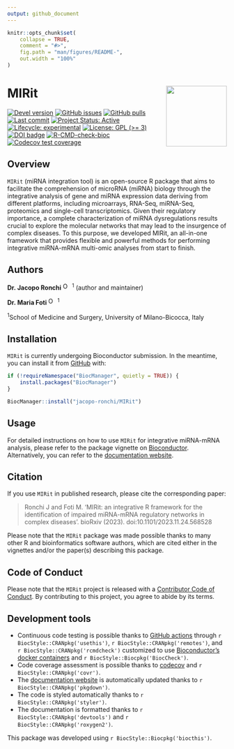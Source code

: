 ```yaml
---
output: github_document
---
```


<!-- README.md is generated from README.Rmd. Please edit that file -->

```r
knitr::opts_chunk$set(
    collapse = TRUE,
    comment = "#>",
    fig.path = "man/figures/README-",
    out.width = "100%"
)
```

# MIRit <img src="man/figures/logo.svg" align="right" height="139" alt="" />

<!-- badges: start -->
[![Devel version](https://img.shields.io/badge/devel%20version-0.99.7-blue.svg)](https://github.com/jacopo-ronchi/MIRit)
[![GitHub issues](https://img.shields.io/github/issues/jacopo-ronchi/MIRit)](https://github.com/jacopo-ronchi/MIRit/issues)
[![GitHub pulls](https://img.shields.io/github/issues-pr/jacopo-ronchi/MIRit)](https://github.com/jacopo-ronchi/MIRit/pulls)
[![Last commit](https://img.shields.io/github/last-commit/jacopo-ronchi/MIRit.svg)](https://github.com/jacopo-ronchi/MIRit/commits/devel)
[![Project Status: Active](https://www.repostatus.org/badges/latest/active.svg)](https://www.repostatus.org/#active)
[![Lifecycle: experimental](https://img.shields.io/badge/lifecycle-experimental-orange.svg)](https://lifecycle.r-lib.org/articles/stages.html#experimental)
[![License: GPL (>= 3)](https://img.shields.io/badge/license-GPL (>= 3)-blue.svg)](https://cran.r-project.org/web/licenses/GPL-3)
[![DOI badge](https://img.shields.io/badge/doi-10.1101/2023.11.24.568528-yellow.svg)](https://doi.org/10.1101/2023.11.24.568528)
[![R-CMD-check-bioc](https://github.com/jacopo-ronchi/MIRit/actions/workflows/check-bioc.yml/badge.svg)](https://github.com/jacopo-ronchi/MIRit/actions/workflows/check-bioc.yml)
[![Codecov test coverage](https://codecov.io/gh/jacopo-ronchi/MIRit/branch/devel/graph/badge.svg)](https://app.codecov.io/gh/jacopo-ronchi/MIRit?branch=devel)
<!-- badges: end -->

## Overview

`MIRit` (miRNA integration tool) is an open-source R package that aims to facilitate the comprehension of microRNA (miRNA) biology through the integrative analysis of gene and miRNA expression data deriving from different platforms, including microarrays, RNA-Seq, miRNA-Seq, proteomics and single-cell transcriptomics. Given their regulatory importance, a complete characterization of miRNA dysregulations results crucial to explore the molecular networks that may lead to the insurgence of complex diseases. To this purpose, we developed MIRit, an all-in-one framework that provides flexible and powerful methods for performing integrative miRNA-mRNA multi-omic analyses from start to finish.

## Authors

__Dr. Jacopo Ronchi__ <a itemprop="sameAs" content="https://orcid.org/0000-0001-5520-4631" href="https://orcid.org/0000-0001-5520-4631" target="orcid.widget" rel="noopener noreferrer" style="vertical-align:top;"><img src="https://orcid.org/sites/default/files/images/orcid_16x16.png" style="width:1em;margin-right:.5em;" alt="ORCID iD icon"></a><sup>1</sup> (author and maintainer)

__Dr. Maria Foti__ <a itemprop="sameAs" content="https://orcid.org/0000-0002-4481-1900" href="https://orcid.org/0000-0002-4481-1900" target="orcid.widget" rel="noopener noreferrer" style="vertical-align:top;"><img src="https://orcid.org/sites/default/files/images/orcid_16x16.png" style="width:1em;margin-right:.5em;" alt="ORCID iD icon"></a><sup>1</sup>

<sup>1</sup>School of Medicine and Surgery, University of Milano-Bicocca, Italy

## Installation

`MIRit` is currently undergoing Bioconductor submission. In the meantime, you
can install it from [GitHub](https://github.com/jacopo-ronchi/MIRit) with:

```r
if (!requireNamespace("BiocManager", quietly = TRUE)) {
    install.packages("BiocManager")
}

BiocManager::install("jacopo-ronchi/MIRit")
```

## Usage

For detailed instructions on how to use `MIRit` for integrative miRNA-mRNA analysis, please refer to the package vignette on
[Bioconductor](). Alternatively, you can refer to the [documentation website](http://jacopo-ronchi.github.io/MIRit).

## Citation

If you use `MIRit` in published research, please cite the corresponding paper:

> Ronchi J and Foti M. 'MIRit: an integrative R framework for the identification of impaired miRNA-mRNA regulatory networks in complex diseases'. bioRxiv (2023). doi:10.1101/2023.11.24.568528

Please note that the `MIRit` package was made possible thanks to many other R and bioinformatics software authors, which are cited either in the vignettes and/or the paper(s) describing this package.

## Code of Conduct

Please note that the `MIRit` project is released with a [Contributor Code of Conduct](http://bioconductor.org/about/code-of-conduct/). By contributing to this project, you agree to abide by its terms.

## Development tools

* Continuous code testing is possible thanks to [GitHub actions](https://www.tidyverse.org/blog/2020/04/usethis-1-6-0/)  through `r BiocStyle::CRANpkg('usethis')`, `r BiocStyle::CRANpkg('remotes')`, and `r BiocStyle::CRANpkg('rcmdcheck')` customized to use [Bioconductor's docker containers](https://www.bioconductor.org/help/docker/) and `r BiocStyle::Biocpkg('BiocCheck')`.
* Code coverage assessment is possible thanks to [codecov](https://codecov.io/gh) and `r BiocStyle::CRANpkg('covr')`.
* The [documentation website](http://jacopo-ronchi.github.io/MIRit) is automatically updated thanks to `r BiocStyle::CRANpkg('pkgdown')`.
* The code is styled automatically thanks to `r BiocStyle::CRANpkg('styler')`.
* The documentation is formatted thanks to `r BiocStyle::CRANpkg('devtools')` and `r BiocStyle::CRANpkg('roxygen2')`.

This package was developed using `r BiocStyle::Biocpkg('biocthis')`.



